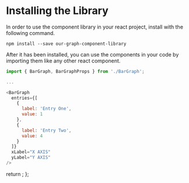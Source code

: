 <!-- MyComponent.stories.mdx -->




<Meta title="Installation" />

# Installing the Library

In order to use the component library in your react project, install with the following command.

`npm install --save our-graph-component-library`

After it has been installed, you can use the components in your code by importing them like any other react component.

```js
import { BarGraph, BarGraphProps } from './BarGraph';

...

<BarGraph
  entries={[
    {
      label: 'Entry One',
      value: 1
    },
    {
      label: 'Entry Two',
      value: 4
    }
  ]}
  xLabel="X AXIS"
  yLabel="Y AXIS"
/>
```

<!-- The usage of this "Component" is intentional to enable react-syntax-highlighter's own highlighter -->

  return <SyntaxHighlighter />;
};
